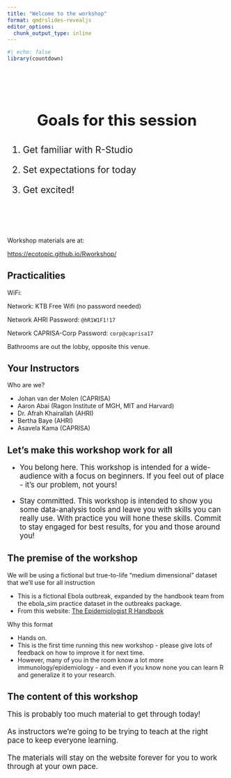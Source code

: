 ```yaml
---
title: "Welcome to the workshop"
format: qmdrslides-revealjs
editor_options: 
  chunk_output_type: inline
---
```


```r
#| echo: false
library(countdown)
```

##  {data-menu-item="Workshop Goals"}

\
\

### Goals for this session {style="font-size: 2.5em; text-align: center"}

::: {.incremental style="font-size: 1.5em"}
1.  Get familiar with R-Studio

2.  Set expectations for today

3.  Get excited!
:::

##  {data-menu-title="Website Link" style="text-align: center"}

\
\
\

::: r-fit-text
Workshop materials are at:

<https://ecotopic.github.io/Rworkshop/>
:::

## Practicalities

::: r-fit-text
WiFi:

Network: KTB Free Wifi (no password needed)

Network AHRI Password: `@hR1W1F1!17`

Network CAPRISA-Corp Password: `corp@caprisa17`

Bathrooms are out the lobby, opposite this venue.
:::

````{=html}
<!--
## Introductions {.your-turn}

```r
#| echo: false
countdown::countdown(3)
```

Take \~3 minutes to introduce yourself to your neighbors.


Please share ...

1.  Your name
2.  Where you're from and where you work
3.  Your current go-to method for analyzing data
-->
````

## Your Instructors {.our-turn}

Who are we?

-   Johan van der Molen (CAPRISA)
-   Aaron Abai (Ragon Institute of MGH, MIT and Harvard)
-   Dr. Afrah Khairallah (AHRI)
-   Bertha Baye (AHRI)
-   Asavela Kama (CAPRISA)

## Let's make this workshop work for all

::: {.incremental style="font-size: 1.2em"}
-   You belong here. This workshop is intended for a wide-audience with a focus on beginners. If you feel out of place - it's our problem, not yours!

-   Stay committed. This workshop is intended to show you some data-analysis tools and leave you with skills you can really use. With practice you will hone these skills. Commit to stay engaged for best results, for you and those around you!


:::

## The premise of the workshop

We will be using a fictional but true-to-life "medium dimensional" dataset that we'll use for all instruction

-   This is a fictional Ebola outbreak, expanded by the handbook team from the ebola_sim practice dataset in the outbreaks package.
-   From this website: [The Epidemiologist R Handbook](https://www.epirhandbook.com/en/index.html)

Why this format

- Hands on.
- This is the first time running this new workshop - please give lots of feedback on how to improve it for next time.
- However, many of you in the room know a lot more immunology/epidemiology - and even if you know none you can learn R and generalize it to your research.

## The content of this workshop

::: {style="font-size: 1.2em"}
This is probably too much material to get through today!\
\
As instructors we're going to be trying to teach at the right pace to keep everyone learning.\
\
The materials will stay on the website forever for you to work through at your own pace.
:::
